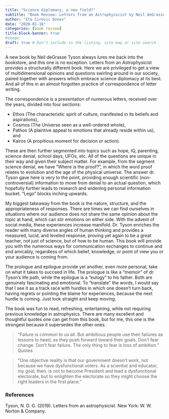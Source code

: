 ```yaml
---
title: "Science diplomacy, a new field?"
subtitle: "Book Review: Letters from an Astrophysicist by Neil deGrasse Tyson"
author: "Ita Cirovic Donev"
date: "2020-01-16"
categories: [book review]
title-block-banner: true
#image: 
draft: true # Don't include in the listing, site map or site search
---
```


A new book by Neil deGrasse Tyson always lures me back into the bookstore, and this one is no exception. Letters from an Astrophysicist provides a structurally different book. Here we are privileged to get a view of multidimensional opinions and questions swirling around in our society, paired together with answers which embrace science diplomacy at its best. And all of this in an almost forgotten practice of correspondence of letter writing.

The correspondence is a presentation of numerous letters, received over the years, divided into four sections:

- Ethos (The characteristic spirit of culture, manifested in its beliefs and aspirations),
- Cosmos (The Universe seen as a well-ordered whole),
- Pathos (A plaintive appeal to emotions that already reside within us), and
- Kairos (A propitious moment for decision or action).

These are then further segmented into topics such as hope, IQ, parenting, science denial, school days, UFOs, etc. All of the questions are unique in their way and given their subject matter. For example, from the segment science denial, we have "Where is the proof?", in which the word proof relates to evolution and the age of the physical universe. The answer dr. Tyson gave here is very to the point, providing enough scientific (non-controversial) information to move from denial to an actual question, which hopefully further leads to research and widening personal information bucket. "Lego" blocks inching upwards.

My biggest takeaway from the book is the nature, structure, and the appropriateness of responses. There are times we can find ourselves in situations where our audience does not share the same opinion about the topic at hand, which can stir emotions on either side. With the advent of social media, these experiences increase manifold. Dr. Tyson enriches the reader with many diverse angles of human thinking and provides a measured, lucid, and leveled response, proving yet again to be a great teacher, not just of science, but of how to be human. This book will provide you with the numerous ways for communication exchanges to continue and end amicably, regardless of which belief, knowledge, or point of view you or your audience is coming from.

The prologue and epilogue provide yet another, even more personal, take on what it takes to succeed in life. The prologue is like a "memoir" of dr. Tyson's life path, while the epilogue is a "eulogy" to his father. Both are genuinely fascinating and emotional. To "translate" the words, I would say that I see it as a track race with hurdles in which one doesn't turn back, having regrets or pointing the blame for experiences, because the next hurdle is coming. Just look straight and keep moving.

The book was fun to read, refreshing, entertaining, while not requiring previous knowledge in astrophysics. There are many excellent and thoughtful quotes one can get from this book, but for me, this one is the strongest because it supersedes the other ones.

> "Failure is common to us all. But ambitious people use their failures as lessons to heed, as they push forward toward their goals. Don't fear change. Don't fear failure. The only thing to fear is loss of ambition."
Quotes

> "One objective reality is that our government doesn't work, not because we have dysfunctional voters. As a scientist and educator, my goal, then, is not to become President and lead a dysfunctional electorate, but to enlighten the electorate so they might choose the right leaders in the first place."

### References

Tyson, N. D. G. (2019). Letters from an astrophysicist. New York: W. W. Norton & Company.